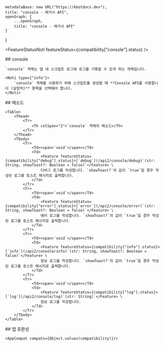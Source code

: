 
    metadataBase: new URL("https://kbotdocs.dev"),
    title: "console - 레거시 API",
    openGraph: {
        ...openGraph,
        title: "console - 레거시 API"
    }
}

<FeatureStatusNoti featureStatus={compatibility["console"].status} />
<Section>
    ## console

    `console` 객체는 앱 내 스크립트 로그에 로그를 기록할 수 있게 하는 객체입니다.

    <Noti type={"info"}>
        `console` 객체를 사용하기 위해 스크립트를 생성할 때 **Console API를 사용합니다 (실험적)** 항목을 선택해야 합니다.
    </Noti>
</Section>
<Section>
    ## 메소드

    <Table>
        <Thead>
            <Tr>
                <Th colSpan="2">`console` 객체의 메소드</Th>
            </Tr>
        </Thead>
        <Tbody>
            <Tr>
                <Td><span>`void`</span></Td>
                <Td>
                    <Feature featureStatus={compatibility["debug"].status}>[`debug`](/api2/console/debug)`(str: String, showToast?: Boolean = false)`</Feature> \
                    디버그 로그를 작성합니다. `showToast?`의 값이 `true`일 경우 작성된 로그를 토스트 메시지로 출력합니다.
                </Td>
            </Tr>
            <Tr>
                <Td><span>`void`</span></Td>
                <Td>
                    <Feature featureStatus={compatibility["error"].status}>[`error`](/api2/console/error)`(str: String, showToast?: Boolean = false)`</Feature> \
                    에러 로그를 작성합니다. `showToast?`의 값이 `true`일 경우 작성된 로그를 토스트 메시지로 출력합니다.
                </Td>
            </Tr>
            <Tr>
                <Td><span>`void`</span></Td>
                <Td>
                    <Feature featureStatus={compatibility["info"].status}>[`info`](/api2/console/info)`(str: String, showToast?: Boolean = false)`</Feature> \
                    정보 로그를 작성합니다. `showToast?`의 값이 `true`일 경우 작성된 로그를 토스트 메시지로 출력합니다.
                </Td>
            </Tr>
            <Tr>
                <Td><span>`void`</span></Td>
                <Td>
                    <Feature featureStatus={compatibility["log"].status}>[`log`](/api2/console/log)`(str: String)`</Feature> \
                    정보 로그를 작성합니다.
                </Td>
            </Tr>
        </Tbody>
    </Table>
</Section>
<Section>
    ## 앱 호환성

    <AppCompat compats={Object.values(compatibility)}/>
</Section>
